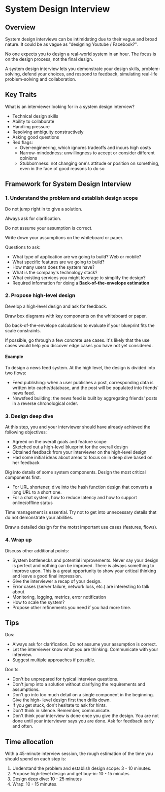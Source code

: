 # System Design Interview

## Overview

System design interviews can be intimidating due to their vague and broad nature. It could be as vague as "designing Youtube / Facebook?".

No one expects you to design a real-world system in an hour. The focus is on the design process, not the final design.

A system design interview lets you demonstrate your design skills, problem-solving, defend your choices, and respond to feedback, simulating real-life problem-solving and collaboration.


## Key Traits

What is an interviewer looking for in a system design interview?
- Technical design skills
- Ability to collaborate
- Handling pressure
- Resolving ambiguity constructively
- Asking good questions
- Red flags:
  - Over-engineering, which ignores tradeoffs and incurs high costs
  - Narrow-mindedness: unwillingness to accept or consider different opinions
  - Stubbornness: not changing one's attitude or position on something, even in the face of good reasons to do so


## Framework for System Design Interview

### 1. Understand the problem and establish design scope

Do not jump right in to give a solution.

Always ask for clarification.

Do not assume your assumption is correct.

Write down your assumptions on the whiteboard or paper.

Questions to ask:
- What type of application are we going to build? Web or mobile?
- What specific features are we going to build?
- How many users does the system have?
- What is the company's technology stack?
- What existing services you might leverage to simplify the design?
- Required information for doing a **Back-of-the-envelope estimation**


### 2. Propose high-level design

Develop a high-level design and ask for feedback.

Draw box diagrams with key components on the whiteboard or paper.

Do back-of-the-envelope calculations to evaluate if your blueprint fits the scale constraints.

If possible, go through a few concrete use cases. It's likely that the use cases would help you discover edge cases you have not yet considered.

#### Example

To design a news feed system. At the high level, the design is divided into two flows:
- Feed publishing: when a user publishes a post, corresponding data is written into cache/database, and the post will be populated into friends' news feed.
- Newsfeed building: the news feed is built by aggregating friends' posts in a reverse chronological order.


### 3. Design deep dive

At this step, you and your interviewer should have already achieved the following objectives:
- Agreed on the overall goals and feature scope
- Sketched out a high-level blueprint for the overall design
- Obtained feedback from your interviewer on the high-level design
- Had some initial ideas about areas to focus on in deep dive based on her feedback

Dig into details of some system components. Design the most critical components first.
- For URL shortener, dive into the hash function design that converts a long URL to a short one.
- For a chat system, how to reduce latency and how to support online/offline status

Time management is essential. Try not to get into unnecessary details that do not demonstrate your abilities.

Draw a detailed design for the motst important use cases (features, flows).


### 4. Wrap up

Discuss other additional points:
- System bottlenecks and potential improvements. Never say your design is perfect and nothing can be improved. There is always something to improve upon. This is a great opportunity to show your critical thinking and leave a good final impression.
- Give the interviewer a recap of your design.
- Error cases (server failure, network loss, etc.) are interesting to talk about.
- Monitoring, logging, metrics, error notification
- How to scale the system?
- Propose other refinements you need if you had more time.


## Tips

Dos:
- Always ask for clarification. Do not assume your assumption is correct.
- Let the interviewer know what you are thinking. Communicate with your interview.
- Suggest multiple approaches if possible.

Don'ts:
- Don't be unprepared for typical interview questions.
- Don't jump into a solution without clarifying the requirements and assumptions.
- Don't go into too much detail on a single component in the beginning. Give the high- level design first then drills down.
- If you get stuck, don't hesitate to ask for hints.
- Don't think in silence. Remember, communicate.
- Don't think your interview is done once you give the design. You are not done until your interviewer says you are done. Ask for feedback early and often.


## Time allocation

With a 45-minute interview session, the rough estimation of the time you should spend on each step is:
1. Understand the problem and establish design scope: 3 - 10 minutes.
2. Propose high-level design and get buy-in: 10 - 15 minutes
3. Design deep dive: 10 - 25 minutes
4. Wrap: 10 - 15 minutes.
